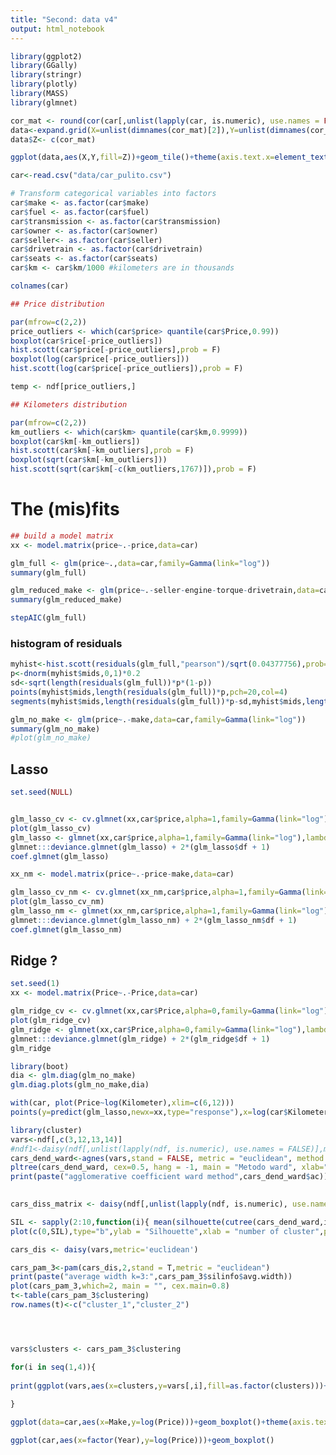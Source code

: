 ```yaml
---
title: "Second: data v4"
output: html_notebook
---
```



```r
library(ggplot2)
library(GGally)
library(stringr)
library(plotly)
library(MASS)
library(glmnet)
```


```r
cor_mat <- round(cor(car[,unlist(lapply(car, is.numeric), use.names = FALSE)]),2)
data<-expand.grid(X=unlist(dimnames(cor_mat)[2]),Y=unlist(dimnames(cor_mat)[2]))
data$Z<- c(cor_mat)

ggplot(data,aes(X,Y,fill=Z))+geom_tile()+theme(axis.text.x=element_text(angle = -90, hjust = 0))+coord_equal()+scale_y_discrete(limits=rev)+geom_text(aes(label=prettyNum(Z,digits=2,format="f")), color="white", size=4)
```




```r
car<-read.csv("data/car_pulito.csv")

# Transform categorical variables into factors
car$make <- as.factor(car$make)
car$fuel <- as.factor(car$fuel)
car$transmission <- as.factor(car$transmission)
car$owner <- as.factor(car$owner)
car$seller<- as.factor(car$seller)
car$drivetrain <- as.factor(car$drivetrain)
car$seats <- as.factor(car$seats)
car$km <- car$km/1000 #kilometers are in thousands

colnames(car)
```







```r
## Price distribution

par(mfrow=c(2,2))
price_outliers <- which(car$price> quantile(car$Price,0.99))
boxplot(car$rice[-price_outliers])
hist.scott(car$price[-price_outliers],prob = F)
boxplot(log(car$price[-price_outliers]))
hist.scott(log(car$price[-price_outliers]),prob = F)
```

```r
temp <- ndf[price_outliers,]
```

```r
## Kilometers distribution

par(mfrow=c(2,2))
km_outliers <- which(car$km> quantile(car$km,0.9999))
boxplot(car$km[-km_outliers])
hist.scott(car$km[-km_outliers],prob = F)
boxplot(sqrt(car$km[-km_outliers]))
hist.scott(sqrt(car$km[-c(km_outliers,1767)]),prob = F)
```


# The (mis)fits


```r
## build a model matrix
xx <- model.matrix(price~.-price,data=car)
```



```r
glm_full <- glm(price~.,data=car,family=Gamma(link="log"))
summary(glm_full)

glm_reduced_make <- glm(price~.-seller-engine-torque-drivetrain,data=car,family = Gamma(link="log"))
summary(glm_reduced_make)
```

```r
stepAIC(glm_full)
```




### histogram of residuals
```r
myhist<-hist.scott(residuals(glm_full,"pearson")/sqrt(0.04377756),prob=F,col=alpha(7,0.4))
p<-dnorm(myhist$mids,0,1)*0.2
sd<-sqrt(length(residuals(glm_full))*p*(1-p))
points(myhist$mids,length(residuals(glm_full))*p,pch=20,col=4)
segments(myhist$mids,length(residuals(glm_full))*p-sd,myhist$mids,length(residuals(glm_full))*p+sd,col=4)
```


```r
glm_no_make <- glm(price~.-make,data=car,family=Gamma(link="log"))
summary(glm_no_make)
#plot(glm_no_make)
```

## Lasso
```r
set.seed(NULL)


glm_lasso_cv <- cv.glmnet(xx,car$price,alpha=1,family=Gamma(link="log"))
plot(glm_lasso_cv)
glm_lasso <- glmnet(xx,car$price,alpha=1,family=Gamma(link="log"),lambda = glm_lasso_cv$lambda.1se)
glmnet:::deviance.glmnet(glm_lasso) + 2*(glm_lasso$df + 1)
coef.glmnet(glm_lasso)
```



```r
xx_nm <- model.matrix(price~.-price-make,data=car)

glm_lasso_cv_nm <- cv.glmnet(xx_nm,car$price,alpha=1,family=Gamma(link="log"))
plot(glm_lasso_cv_nm)
glm_lasso_nm <- glmnet(xx_nm,car$price,alpha=1,family=Gamma(link="log"),lambda = glm_lasso_cv_nm$lambda.1se)
glmnet:::deviance.glmnet(glm_lasso_nm) + 2*(glm_lasso_nm$df + 1)
coef.glmnet(glm_lasso_nm)
```


## Ridge ?
```r
set.seed(1)
xx <- model.matrix(Price~.-Price,data=car)

glm_ridge_cv <- cv.glmnet(xx,car$Price,alpha=0,family=Gamma(link="log"))
plot(glm_ridge_cv)
glm_ridge <- glmnet(xx,car$Price,alpha=0,family=Gamma(link="log"),lambda = glm_ridge_cv$lambda.1se)
glmnet:::deviance.glmnet(glm_ridge) + 2*(glm_ridge$df + 1)
glm_ridge
```






```r
library(boot)
dia <- glm.diag(glm_no_make)
glm.diag.plots(glm_no_make,dia)
```



```r
with(car, plot(Price~log(Kilometer),xlim=c(6,12)))
points(y=predict(glm_lasso,newx=xx,type="response"),x=log(car$Kilometer),col=2)
```














```r
library(cluster)
vars<-ndf[,c(3,12,13,14)]
#ndf1<-daisy(ndf[,unlist(lapply(ndf, is.numeric), use.names = FALSE)],metric = 'gower')
cars_dend_ward<-agnes(vars,stand = FALSE, metric = "euclidean", method = "ward")
pltree(cars_dend_ward, cex=0.5, hang = -1, main = "Metodo ward", xlab="", sub ="")
print(paste("agglomerative coefficient ward method",cars_dend_ward$ac))
 

cars_diss_matrix <- daisy(ndf[,unlist(lapply(ndf, is.numeric), use.names = FALSE)],metric="euclidean")

SIL <- sapply(2:10,function(i){ mean(silhouette(cutree(cars_dend_ward,i),cars_diss_matrix)[,3])})
plot(c(0,SIL),type="b",ylab = "Silhouette",xlab = "number of cluster",pch=19,col=3, main = "Silhouette vs number of clusters")

```

```r
cars_dis <- daisy(vars,metric='euclidean')

cars_pam_3<-pam(cars_dis,2,stand = T,metric = "euclidean")
print(paste("average width k=3:",cars_pam_3$silinfo$avg.width))
plot(cars_pam_3,which=2, main = "", cex.main=0.8)
t<-table(cars_pam_3$clustering)
row.names(t)<-c("cluster_1","cluster_2")




vars$clusters <- cars_pam_3$clustering

for(i in seq(1,4)){
  
print(ggplot(vars,aes(x=clusters,y=vars[,i],fill=as.factor(clusters)))+geom_boxplot(outlier.shape = NA) +  ggtitle(names(vars)[i]) + xlab("") + ylab(names(vars)[i]))
  
}

```
```r
ggplot(data=car,aes(x=Make,y=log(Price)))+geom_boxplot()+theme(axis.text.x=element_text(angle = -90, hjust = 0))

```
```r
ggplot(car,aes(x=factor(Year),y=log(Price)))+geom_boxplot()
```

